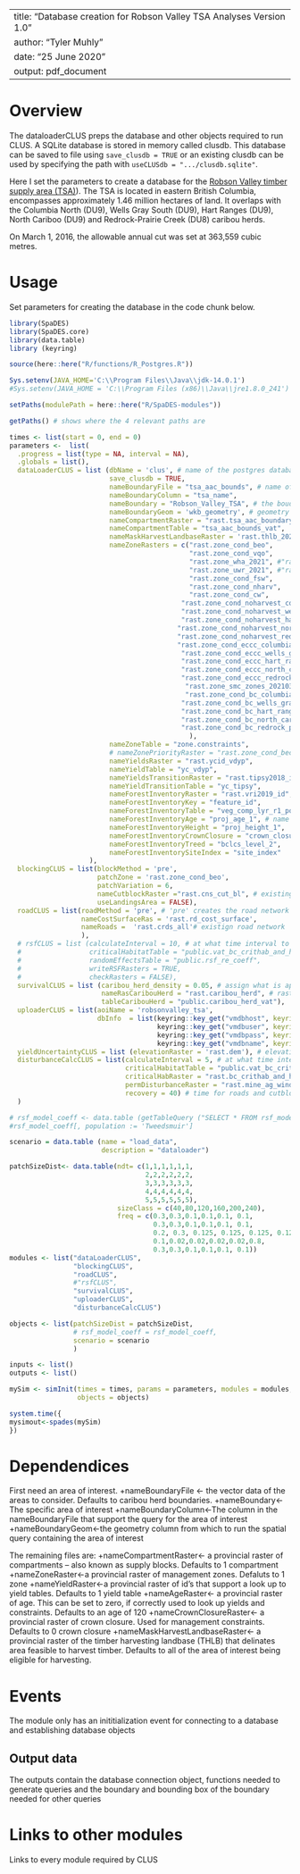<!--
Copyright 2020 Province of British Columbia
 
Licensed under the Apache License, Version 2.0 (the "License");
you may not use this file except in compliance with the License.
You may obtain a copy of the License at
 
http://www.apache.org/licenses/LICENSE-2.0
 
Unless required by applicable law or agreed to in writing, software distributed under the License is distributed on an "AS IS" BASIS,
WITHOUT WARRANTIES OR CONDITIONS OF ANY KIND, either express or implied.
See the License for the specific language governing permissions and limitations under the License.-->

---
title: "Database creation for Robson Valley TSA Analyses Version 1.0"
author: "Tyler Muhly"
date: "25 June 2020"
output: pdf_document
---

# Overview

The dataloaderCLUS preps the database and other objects required to run CLUS. A SQLite database is stored in memory called clusdb. This database can be saved to file using `save_clusdb = TRUE` or an existing clusdb can be used by specifying the path with `useCLUSdb = ".../clusdb.sqlite"`.

Here I set the parameters to create a database for the [Robson Valley timber supply area (TSA)](https://www2.gov.bc.ca/gov/content/industry/forestry/managing-our-forest-resources/timber-supply-review-and-allowable-annual-cut/allowable-annual-cut-timber-supply-areas/robson-valley-tsa)). The TSA is located in eastern British Columbia, encompasses approximately 1.46 million hectares of land. It overlaps with the Columbia North (DU9), Wells Gray South (DU9), Hart Ranges (DU9), North Cariboo (DU9) and Redrock-Prairie Creek (DU8) caribou herds. 

On March 1, 2016, the allowable annual cut was set at 363,559 cubic metres.


# Usage
Set parameters for creating the database in the code chunk below. 
```r
library(SpaDES)
library(SpaDES.core)
library(data.table)
library (keyring)

source(here::here("R/functions/R_Postgres.R"))

Sys.setenv(JAVA_HOME='C:\\Program Files\\Java\\jdk-14.0.1')
#Sys.setenv(JAVA_HOME = 'C:\\Program Files (x86)\\Java\\jre1.8.0_241') #throws an error if pointing to different version of java (i.e., 32 vs 64 bit)

setPaths(modulePath = here::here("R/SpaDES-modules"))

getPaths() # shows where the 4 relevant paths are

times <- list(start = 0, end = 0)
parameters <-  list(
  .progress = list(type = NA, interval = NA),
  .globals = list(),
  dataLoaderCLUS = list (dbName = 'clus', # name of the postgres database
                         save_clusdb = TRUE,
                         nameBoundaryFile = "tsa_aac_bounds", # name of the TSA boundary data in postgres
                         nameBoundaryColumn = "tsa_name", 
                         nameBoundary = "Robson_Valley_TSA", # the boudnary (TSA) name
                         nameBoundaryGeom = 'wkb_geometry', # geometry column name in the boundary file
                         nameCompartmentRaster = "rast.tsa_aac_boundary", 
                         nameCompartmentTable = "tsa_aac_bounds_vat", 
                         nameMaskHarvestLandbaseRaster = 'rast.thlb_2020', #'rast.bc_thlb2018'
                         nameZoneRasters = c("rast.zone_cond_beo",
                                             "rast.zone_cond_vqo", 
                                             "rast.zone_wha_2021", #"rast.zone_cond_wha" 
                                             "rast.zone_uwr_2021", #"rast.zone_cond_uwr"
                                             "rast.zone_cond_fsw", 
                                             "rast.zone_cond_nharv", 
                                             "rast.zone_cond_cw", 
                                           "rast.zone_cond_noharvest_columbia_north_crithab_or_herd",
                                           "rast.zone_cond_noharvest_wells_gray_south_crithab_or_herd",
                                           "rast.zone_cond_noharvest_hart_ranges_crithab_or_herd",
                                          "rast.zone_cond_noharvest_north_cariboo_crithab_or_herd",
                                          "rast.zone_cond_noharvest_redrock_prairie_creek_crithab_or_herd",
                                          "rast.zone_cond_eccc_columbia_north_crithab_or_herd",
                                           "rast.zone_cond_eccc_wells_gray_south_crithab_or_herd",
                                           "rast.zone_cond_eccc_hart_ranges_crithab_or_herd",
                                           "rast.zone_cond_eccc_north_cariboo_crithab_or_herd",
                                           "rast.zone_cond_eccc_redrock_prairie_creek_crithab_or_herd",
                                            "rast.zone_smc_zones_20210315",
                                            "rast.zone_cond_bc_columbia_north_crithab",
                                           "rast.zone_cond_bc_wells_gray_south_crithab",
                                           "rast.zone_cond_bc_hart_ranges_crithab",
                                           "rast.zone_cond_bc_north_cariboo_crithab",
                                           "rast.zone_cond_bc_redrock_prairie_creek_crithab"
                                             ), 
                         nameZoneTable = "zone.constraints", 
                         # nameZonePriorityRaster = "rast.zone_cond_beo",
                         nameYieldsRaster = "rast.ycid_vdyp", 
                         nameYieldTable = "yc_vdyp", 
                         nameYieldsTransitionRaster = "rast.tipsy2018_id", 
                         nameYieldTransitionTable = "yc_tipsy", 
                         nameForestInventoryRaster = "rast.vri2019_id", 
                         nameForestInventoryKey = "feature_id", 
                         nameForestInventoryTable = "veg_comp_lyr_r1_poly2019", # the inventory data
                         nameForestInventoryAge = "proj_age_1", # name of the age column in the inventory data
                         nameForestInventoryHeight = "proj_height_1", 
                         nameForestInventoryCrownClosure = "crown_closure",
                         nameForestInventoryTreed = "bclcs_level_2",
                         nameForestInventorySiteIndex = "site_index" 
                    ),
  blockingCLUS = list(blockMethod = 'pre', 
                      patchZone = 'rast.zone_cond_beo', 
                      patchVariation = 6,
                      nameCutblockRaster ="rast.cns_cut_bl", # existing cutblocks data
                      useLandingsArea = FALSE),
  roadCLUS = list(roadMethod = 'pre', # 'pre' creates the road network using a a minimum spanning tree to all potential 'ladndings (created in blockingCLUS)
                  nameCostSurfaceRas = 'rast.rd_cost_surface', 
                  nameRoads =  'rast.crds_all'# existign road network
                  ),
  # rsfCLUS = list (calculateInterval = 10, # at what time interval to calculate RSF
  #                 criticalHabitatTable = "public.vat_bc_crithab_and_herd",
  #                 randomEffectsTable = "public.rsf_re_coeff",
  #                 writeRSFRasters = TRUE,
  #                 checkRasters = FALSE),
  survivalCLUS = list (caribou_herd_density = 0.05, # assign what is appropriate for the herd
                       nameRasCaribouHerd = "rast.caribou_herd", # raster of herd boundaries
                       tableCaribouHerd = "public.caribou_herd_vat"),
  uploaderCLUS = list(aoiName = 'robsonvalley_tsa',
                      dbInfo  = list(keyring::key_get("vmdbhost", keyring="postgreSQL"), 
                                     keyring::key_get("vmdbuser", keyring="postgreSQL"), 
                                     keyring::key_get("vmdbpass", keyring="postgreSQL"),  
                                     keyring::key_get("vmdbname", keyring="postgreSQL"))),
  yieldUncertaintyCLUS = list (elevationRaster = 'rast.dem'), # elevation parameter needed to estimate uncertainty
  disturbanceCalcCLUS = list(calculateInterval = 5, # at what time interval to calculate disturbance
                             criticalHabitatTable = "public.vat_bc_crithab_and_herd",
                             criticalHabRaster = "rast.bc_crithab_and_herd",
                             permDisturbanceRaster = "rast.mine_ag_wind_rail", # permanently disturbed features (never recover)
                             recovery = 40) # time for roads and cutblocks to 'recover' from disturbance
  )

# rsf_model_coeff <- data.table (getTableQuery ("SELECT * FROM rsf_model_coeff WHERE population = 'DU9' and  species = 'caribou' and season IN ('A')")) # use annual caribou RSF model coefficients for DU7
#rsf_model_coeff[, population := 'Tweedsmuir'] 

scenario = data.table (name = "load_data", 
                       description = "dataloader")

patchSizeDist<- data.table(ndt= c(1,1,1,1,1,1,
                                  2,2,2,2,2,2,
                                  3,3,3,3,3,3,
                                  4,4,4,4,4,4,
                                  5,5,5,5,5,5), 
                           sizeClass = c(40,80,120,160,200,240), 
                           freq = c(0.3,0.3,0.1,0.1,0.1, 0.1,
                                    0.3,0.3,0.1,0.1,0.1, 0.1,
                                    0.2, 0.3, 0.125, 0.125, 0.125, 0.125,
                                    0.1,0.02,0.02,0.02,0.02,0.8,
                                    0.3,0.3,0.1,0.1,0.1, 0.1))
modules <- list("dataLoaderCLUS", 
                "blockingCLUS",
                "roadCLUS",
                #"rsfCLUS",
                "survivalCLUS", 
                "uploaderCLUS", 
                "disturbanceCalcCLUS")

objects <- list(patchSizeDist = patchSizeDist, 
                # rsf_model_coeff = rsf_model_coeff,
                scenario = scenario 
                )

inputs <- list()
outputs <- list()

mySim <- simInit(times = times, params = parameters, modules = modules,
                 objects = objects)

system.time({
mysimout<-spades(mySim)
})
```

# Dependendices

First need an area of interest.
+nameBoundaryFile <- the vector data of the areas to consider. Defaults to caribou herd boundaries.
+nameBoundary<-The specific area of interest
+nameBoundaryColumn<-The column in the nameBoundaryFile that support the query for the area of interest
+nameBoundaryGeom<-the geometry column from which to run the spatial query containing the area of interest

The remaining files are:
+nameCompartmentRaster<- a provincial raster of compartments -- also known as supply blocks. Defaults to 1 compartment
+nameZoneRaster<-a provincial raster of management zones. Defaluts to 1 zone
+nameYieldRaster<-a provincial raster of id's that support a look up to yield tables. Defaults to 1 yield table
+nameAgeRaster<- a provincial raster of age. This can be set to zero, if correctly used to look up yields and constraints. Defaults to an age of 120
+nameCrownClosureRaster<- a provincial raster of crown closure. Used for management constraints. Defaults to 0 crown closure
+nameMaskHarvestLandbaseRaster<- a provincial raster of the timber harvesting landbase (THLB) that delinates area feasible to harvest timber. Defaults to all of the area of interest being eligible for harvesting.

# Events

The module only has an inititialization event for connecting to a database and establishing database objects


## Output data

The outputs contain the database connection object, functions needed to generate queries and the boundary and bounding box of the boundary needed for other queries

# Links to other modules

Links to every module required by CLUS

